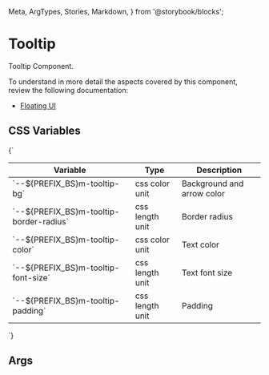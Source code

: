   Meta,
  ArgTypes,
  Stories,
  Markdown,
} from '@storybook/blocks';


# Tooltip

Tooltip Component.

To understand in more detail the aspects covered by this component, review the following documentation:

+ [Floating UI](https://floating-ui.com/docs/react)

## CSS Variables
<Markdown>
  {`

  | Variable                                     | Type             | Description                   |
  |----------------------------------------------|------------------|-------------------------------|
  | \`--${PREFIX_BS}m-tooltip-bg\`               | css color unit   | Background and arrow color    |
  | \`--${PREFIX_BS}m-tooltip-border-radius\`    | css length unit  | Border radius                 |
  | \`--${PREFIX_BS}m-tooltip-color\`            | css color unit   | Text color                    |
  | \`--${PREFIX_BS}m-tooltip-font-size\`        | css length unit  | Text font size                |
  | \`--${PREFIX_BS}m-tooltip-padding\`          | css length unit  | Padding                       |

  `}
</Markdown>

## Args
<Meta of={MTooltipStories} />

<ArgTypes of={MTooltipStories} />

<Stories />

